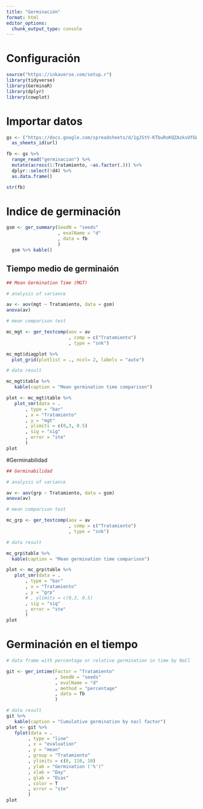 ```yaml
---
title: "Germinación"
format: html
editor_options: 
  chunk_output_type: console
---
```

# Configuración

```r
source("https://inkaverse.com/setup.r")
library(tidyverse)
library(GerminaR)
library(dplyr)
library(cowplot)
```

# Importar datos
```r
gs <- ("https://docs.google.com/spreadsheets/d/1gJStV-KTbuRoKQZAzkvUfGWIYUgOeq3YNi4O-NZk2z8/edit?gid=0#gid=0") %>% 
  as_sheets_id(url)

fb <- gs %>% 
  range_read("germinacion") %>% 
  mutate(across(1:Tratamiento, ~as.factor(.))) %>%
  dplyr::select(!d4) %>% 
  as.data.frame()

str(fb)
```

# Indice de germinación 

```r
gsm <- ger_summary(SeedN = "seeds"
                   , evalName = "d"
                   , data = fb
                   )
  gsm %>% kable()
```

## Tiempo medio de germinaión
```r
## Mean Germination Time (MGT)

# analysis of variance

av <- aov(mgt ~ Tratamiento, data = gsm)
anova(av)

# mean comparison test

mc_mgt <- ger_testcomp(aov = av
                       , comp = c("Tratamiento")
                       , type = "snk")

mc_mgt$diagplot %>% 
  plot_grid(plotlist = ., ncol= 2, labels = "auto")

# data result

mc_mgt$table %>% 
   kable(caption = "Mean germination time comparison")

plot <- mc_mgt$table %>% 
   plot_smr(data = .
       , type = "bar" 
       , x = "Tratamiento"
       , y = "mgt"
       , ylimits = c(0,3, 0.5)
       , sig = "sig"
       , error = "ste"
       )
plot
```

#Germinabilidad

```r
## Germinabilidad

# analysis of variance

av <- aov(grp ~ Tratamiento, data = gsm)
anova(av)

# mean comparison test

mc_grp <- ger_testcomp(aov = av
                       , comp = c("Tratamiento")
                       , type = "snk")

# data result

mc_grp$table %>% 
  kable(caption = "Mean germination time comparison")

plot <- mc_grp$table %>% 
   plot_smr(data = .
       , type = "bar" 
       , x = "Tratamiento"
       , y = "grp"
       # , ylimits = c(0,3, 0.5)
       , sig = "sig"
       , error = "ste"
       )
plot
```

# Germinación en el tiempo

```r

# data frame with percentage or relative germination in time by NaCl

git <- ger_intime(Factor = "Tratamiento"
                  , SeedN = "seeds"
                  , evalName = "d"
                  , method = "percentage"
                  , data = fb
                  )

# data result
git %>% 
   kable(caption = "Cumulative germination by nacl factor")
plot <- git %>% 
   fplot(data = .
        , type = "line"
        , x = "evaluation"
        , y = "mean"
        , group = "Tratamiento"
        , ylimits = c(0, 110, 10)
        , ylab = "Germination ('%')"
        , xlab = "Day"
        , glab = "Dias"
        , color = T
        , error = "ste"
        )
plot
```


